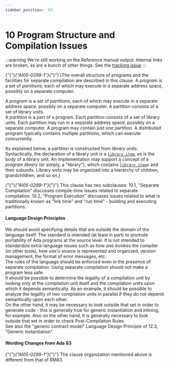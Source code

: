 ---
sidebar_position:  83
---

# 10 Program Structure and Compilation Issues

:::warning
We're still working on the Reference manual output.  Internal links are broken,
as are a bunch of other things.
See the [tracking issue](https://github.com/ada-lang-io/ada-lang-io/issues/20)
:::


<p>{"{"}<em>{"AI05-0299-1"}</em>{"}"} [The overall structure of programs and the facilities for separate compilation are described in this clause. A <em>program</em> is a set of <em>partitions</em>, each of which may execute in a separate address space, possibly on a separate computer. <br /></p>

<Admonition type="aarm" aarm="glossary-entry" title="Glossary entry: ">
<strong></strong>A <em>program</em> is a set of <em>partitions</em>, each of which may execute in a separate address space, possibly on a separate computer. A partition consists of a set of library units.<br /></Admonition>

<Admonition type="aarm" aarm="glossary-entry" title="Glossary entry: ">
<strong></strong>A <em>partition</em> is a part of a program. Each partition consists of a set of library units. Each partition may run in a separate address space, possibly on a separate computer. A program may contain just one partition. A distributed program typically contains multiple partitions, which can execute concurrently.<br /></Admonition>

<p>As explained below, a partition is constructed from <em>library units</em>. Syntactically, the declaration of a library unit is a <code><a href="../AA-10/AA-10.1#S0287">library_item</a></code>, as is the body of a library unit. An implementation may support a concept of a <em>program library</em> (or simply, a "library"), which contains <code><a href="../AA-10/AA-10.1#S0287">library_item</a></code>s and their subunits. Library units may be organized into a hierarchy of children, grandchildren, and so on.]<br /></p>

<p>{"{"}<em>{"AI05-0299-1"}</em>{"}"} This clause has two subclauses: 10.1, "Separate Compilation" discusses compile-time issues related to separate compilation. 10.2, "Program Execution" discusses issues related to what is traditionally known as "link time" and "run time" - building and executing partitions.<br /></p>


#### Language Design Principles

<Admonition type="aarm" aarm="note" title="Note: ">
We should avoid specifying details that are outside the domain of the language itself. The standard is intended (at least in part) to promote portability of Ada programs at the source level. It is not intended to standardize extra-language issues such as how one invokes the compiler (or other tools), how one's source is represented and organized, version management, the format of error messages, etc.<br /></Admonition>

<Admonition type="aarm" aarm="note" title="Note: ">
The rules of the language should be enforced even in the presence of separate compilation. Using separate compilation should not make a program less safe.<br /></Admonition>

<Admonition type="aarm" aarm="note" title="Note: ">
It should be possible to determine the legality of a compilation unit by looking only at the compilation unit itself and the compilation units upon which it depends semantically. As an example, it should be possible to analyze the legality of two compilation units in parallel if they do not depend semantically upon each other.<br /></Admonition>

<Admonition type="aarm" aarm="note" title="Note: ">
On the other hand, it may be necessary to look outside that set in order to generate code - this is generally true for generic instantiation and inlining, for example. Also on the other hand, it is generally necessary to look outside that set in order to check Post-Compilation Rules.<br /></Admonition>

<Admonition type="aarm" aarm="note" title="Note: ">
See also the "generic contract model" Language Design Principle of 12.3, "Generic Instantiation". <br /></Admonition>


#### Wording Changes from Ada 83

<Admonition type="aarm" aarm="note" title="Note: ">
{"{"}<em>{"AI05-0299-1"}</em>{"}"} The clause organization mentioned above is different from that of RM83. <br /></Admonition>

